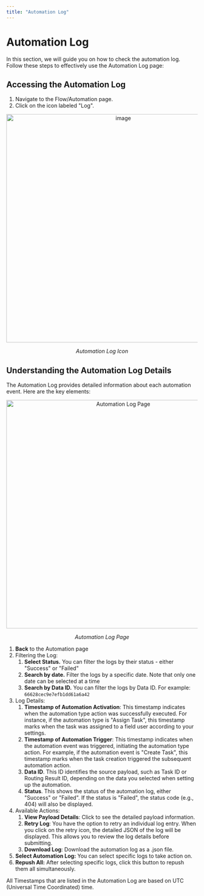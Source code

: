 ```yaml
---
title: "Automation Log"
---
```


# Automation Log

In this section, we will guide you on how to check the automation log. Follow these steps to effectively use the Automation Log page:
## Accessing the Automation Log

1. Navigate to the Flow/Automation page.
2. Click on the icon labeled "Log".

<div align="center">
  <img src="https://t3837933.p.clickup-attachments.com/t3837933/3b813731-3c2f-4768-abd3-10ac427e1695/image.png" alt="image" width="600" />
  <p><i>Automation Log Icon</i></p>
</div>

## Understanding the Automation Log Details

The Automation Log provides detailed information about each automation event. Here are the key elements:

<div align="center">
  <img src="https://t3837933.p.clickup-attachments.com/t3837933/9b7f8c80-3d47-4cc8-8f43-69cd7600b574/image.png" alt="Automation Log Page" width="600" />
  <p><i>Automation Log Page</i></p>
</div>

1. **Back** to the Automation page
2. Filtering the Log:
    1. **Select Status.** You can filter the logs by their status - either "Success" or "Failed"
    2. **Search by date.** Filter the logs by a specific date. Note that only one date can be selected at a time
    3. **Search by Data ID.** You can filter the logs by Data ID. For example: `66628cec9e7efb1dd61a6a42`
3. Log Details:
    1. **Timestamp of Automation Activation**: This timestamp indicates when the automation type action was successfully executed. For instance, if the automation type is "Assign Task", this timestamp marks when the task was assigned to a field user according to your settings.
    2. **Timestamp of Automation Trigger**: This timestamp indicates when the automation event was triggered, initiating the automation type action. For example, if the automation event is "Create Task", this timestamp marks when the task creation triggered the subsequent automation action.
    3. **Data ID**. This ID identifies the source payload, such as Task ID or Routing Result ID, depending on the data you selected when setting up the automation.
    4. **Status**. This shows the status of the automation log, either "Success" or "Failed". If the status is "Failed", the status code (e.g., 404) will also be displayed.
4. Available Actions:
    1. **View Payload Details**: Click to see the detailed payload information.
    2. **Retry Log**: You have the option to retry an individual log entry. When you click on the retry icon, the detailed JSON of the log will be displayed. This allows you to review the log details before submitting.
    3. **Download Log**: Download the automation log as a .json file.
5. **Select Automation Log:** You can select specific logs to take action on.
6. **Repush All:** After selecting specific logs, click this button to repush them all simultaneously.

All Timestamps that are listed in the Automation Log are based on UTC (Universal Time Coordinated) time.
